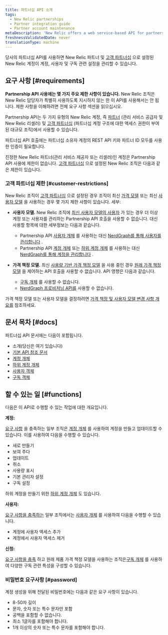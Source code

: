 ```yaml
---
title: 파트너십 API 소개
tags:
  - New Relic partnerships
  - Partner integration guide
  - Partner account maintenance
metaDescription: 'New Relic offers a web service-based API for partners to create, edit, upgrade, downgrade, and cancel New Relic accounts on behalf of their customers.'
freshnessValidatedDate: never
translationType: machine
---
```


당사의 파트너십 API를 사용하면 New Relic 파트너 및 [고객 파트너십](/docs/new-relic-partnerships/partner-integration-guide/partner-account-maintenance/partnership-accounts-users-subscriptions/#partnerships) 으로 설정된 New Relic 계정이 계정, 사용자 및 구독 관련 설정을 관리할 수 있습니다.

## 요구 사항 [#requirements]

**Partnership API 사용에는 몇 가지 주요 제한 사항이 있습니다.** New Relic 조직은 New Relic 담당자가 특별히 사용하도록 지시하지 않는 한 이 API를 사용해서는 안 됩니다. 제한 사항을 이해하려면 전체 요구 사항 섹션을 읽으십시오.

Partnership API는 두 가지 유형의 New Relic 계정, 즉 [파트너](/docs/new-relic-partnerships/partner-integration-guide/partner-account-maintenance/partnership-accounts-users-subscriptions/#partnerships) (관리 서비스 공급자 및 New Relic 리셀러) 및 [고객 파트너십](/docs/new-relic-partnerships/partner-integration-guide/partner-account-maintenance/partnership-accounts-users-subscriptions/#partnerships) (파트너십 계정 구조에 대한 액세스 권한이 부여된 대규모 조직)에서 사용할 수 있습니다.

파트너십 API 호출에는 파트너십 소유자 계정의 REST API 키와 파트너 ID 모두를 사용한 인증이 필요합니다.

진정한 New Relic 파트너(관리 서비스 제공자 또는 리셀러)인 계정은 Partnership API 사용에 제한이 없습니다. [고객 파트너십](/docs/new-relic-partnerships/partner-integration-guide/partner-account-maintenance/partnership-accounts-users-subscriptions/#partnerships) 으로 설정된 New Relic 조직은 다음과 같은 제한이 있습니다.

### 고객 파트너십 제한 [#customer-restrictions]

New Relic 조직이 [고객 파트너십](/docs/new-relic-partnerships/partner-integration-guide/partner-account-maintenance/partnership-accounts-users-subscriptions/#partnerships) 으로 설정된 경우 조직이 최신 [가격 모델](/docs/accounts/original-accounts-billing/original-product-based-pricing/overview-changes-pricing-user-model/#pricing-plans) 또는 최신 [사용자 모델](/docs/accounts/original-accounts-billing/original-product-based-pricing/overview-user-models) 을 사용하는 경우 몇 가지 제한 사항이 있습니다. 세부:

* **사용자 모델.** New Relic 조직에 [최신 사용자 모델의 사용자](/docs/accounts/original-accounts-billing/original-product-based-pricing/overview-user-models) 가 있는 경우 더 이상 계정 또는 사용자를 관리하는 Partnership API 호출을 사용할 수 없습니다. 대신 사용할 항목에 대한 세부정보는 다음과 같습니다.

  * Partnership API [사용자 개체](/docs/new-relic-partnerships/partnerships/partner-api/partnership-api-user-object) 를 사용하는 대신 [NerdGraph를 통해 사용자를 관리합니다](/docs/apis/nerdgraph/examples/nerdgraph-manage-users) .
  * Partnership API [계정 개체](/docs/new-relic-partnerships/partnerships/partner-api/partnership-api-account-object) 또는 [하위 계정 개체](/docs/new-relic-partnerships/partnerships/partner-api/partnership-api-sub-account-object) 를 사용하는 대신 [NerdGraph를 통해 계정을 관리합니다](/docs/apis/nerdgraph/examples/manage-accounts-nerdgraph) .

* **가격 책정 모델.** 최신 [사용량 기반 가격 책정 모델](/docs/accounts/original-accounts-billing/original-product-based-pricing/overview-changes-pricing-user-model/#pricing-plans) 을 사용 중인 경우 [원래 가격 책정 모델](/docs/accounts/original-accounts-billing/original-product-based-pricing/overview-changes-pricing-user-model/#pricing-plans) 을 제어하는 API 호출을 사용할 수 없습니다. API 영향은 다음과 같습니다.

  * [구독 개체](/docs/new-relic-partnerships/partnerships/partner-api/partnership-api-subscription-object/) 를 사용할 수 없습니다.
  * [NerdGraph 프로비저닝 API를](/docs/apis/nerdgraph/tutorials/provisions-your-subscriptions-nerdgraph/) 사용할 수 없습니다.

가격 책정 모델 또는 사용자 모델을 결정하려면 [가격 책정 및 사용자 모델 변경 사항 개요를](/docs/accounts/original-accounts-billing/original-product-based-pricing/overview-changes-pricing-user-model) 참조하세요.

## 문서 목차 [#docs]

파트너십 API 문서에는 다음이 포함됩니다.

* 소개(당신은 여기 있습니다)
* [기본 API 참조 문서](/docs/new-relic-partnerships/partnerships/partner-api/partner-api-reference)
* [계정 개체](/docs/new-relic-partnerships/partnerships/partner-api/partnership-api-account-object)
* [하위 계정 개체](/docs/new-relic-partnerships/partnerships/partner-api/partnership-api-sub-account-object)
* [사용자 객체](/docs/new-relic-partnerships/partnerships/partner-api/partnership-api-user-object)
* [구독 객체](/docs/new-relic-partnerships/partnerships/partner-api/partnership-api-subscription-object)

## 할 수 있는 일 [#functions]

다음은 이 API로 수행할 수 있는 작업에 대한 개요입니다.

**계정:**

[요구 사항](#requirements) 을 충족하는 일부 조직은 [계정 개체](/docs/new-relic-partnerships/partnerships/partner-api/partnership-api-account-object/) 를 사용하여 계정을 만들고 업데이트할 수 있습니다. 이를 사용하여 다음을 수행할 수 있습니다.

* 새로 만들기
* 보여 주다
* 업데이트
* 취소
* 사용량 표시
* 기본 관리자 설정
* 구독 설정

하위 계정을 만들기 위한 [하위 계정 개체](/docs/new-relic-partnerships/partnerships/partner-api/partnership-api-sub-account-object) 도 있습니다.

**사용자:**

[요구 사항을 충족하는](#customer-restrictions) 일부 조직에서는 [사용자 개체](/docs/new-relic-partnerships/partnerships/partner-api/partnership-api-user-object) 를 사용하여 다음을 수행할 수 있습니다.

* 계정에 사용자 액세스 추가
* 계정에서 사용자 액세스 제거

**신청:**

[요구 사항을 충족](#customer-restrictions) 하고 원래 제품 가격 책정 모델을 사용하는 조직은[구독 개체](/docs/new-relic-partnerships/partnerships/partner-api/partnership-api-subscription-object) 를 사용하여 다양한 구독 관련 특성을 구성할 수 있습니다.

### 비밀번호 요구사항 [#password]

계정 생성을 위해 전달된 비밀번호에는 다음과 같은 요구 사항이 있습니다.

* 8-50자 길이
* 문자, 숫자 또는 특수 문자만 포함
* 공백을 포함할 수 없습니다.
* 최소 1글자를 포함해야 합니다.
* 1개 이상의 숫자 또는 특수 문자를 포함해야 합니다.